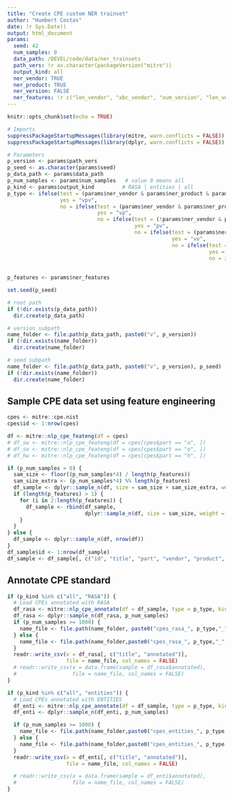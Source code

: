 ```yaml
---
title: "Create CPE custom NER trainset"
author: "Humbert Costas"
date: !r Sys.Date()
output: html_document
params:
  seed: 42
  num_samples: 0
  data_path: /DEVEL/code/data/ner_trainsets
  path_vers: !r as.character(packageVersion("mitre"))
  output_kind: all
  ner_vendor: TRUE
  ner_product: TRUE
  ner_version: FALSE
  ner_features: !r c("len_vendor", "abc_vendor", "num_version", "len_version", "abc_product")
---
```


```r
knitr::opts_chunk$set(echo = TRUE)

# Imports
suppressPackageStartupMessages(library(mitre, warn.conflicts = FALSE))
suppressPackageStartupMessages(library(dplyr, warn.conflicts = FALSE))

# Parameters
p_version <- params$path_vers
p_seed <- as.character(params$seed)
p_data_path <- params$data_path
p_num_samples <- params$num_samples   # value 0 means all
p_kind <- params$output_kind         # RASA | entities | all
p_type <- ifelse(test = (params$ner_vendor & params$ner_product & params$ner_version), 
                 yes = "vpv", 
                 no = ifelse(test = (params$ner_vendor & params$ner_product & !params$ner_version), 
                             yes = "vp", 
                             no = ifelse(test = (!params$ner_vendor & params$ner_product & params$ner_version), 
                                         yes = "pv", 
                                         no = ifelse(test = (params$ner_vendor & !params$ner_product & params$ner_version), 
                                                     yes = "vv", 
                                                     no = ifelse(test = (params$ner_vendor), 
                                                                 yes = "vend", 
                                                                 no = ifelse(test = (params$ner_product), 
                                                                             yes = "prod", 
                                                                             no = "vers"))))))
p_features <- params$ner_features

set.seed(p_seed)
```

```r
# root path
if (!dir.exists(p_data_path))
  dir.create(p_data_path)

# version subpath
name_folder <- file.path(p_data_path, paste0("v", p_version))
if (!dir.exists(name_folder))
  dir.create(name_folder)

# seed subpath
name_folder <- file.path(p_data_path, paste0("v", p_version), p_seed)
if (!dir.exists(name_folder))
  dir.create(name_folder)
```


## Sample CPE data set using feature engineering

```r
cpes <- mitre::cpe.nist
cpes$id <- 1:nrow(cpes)

df <- mitre::nlp_cpe_feateng(df = cpes)
# df_sw <- mitre::nlp_cpe_feateng(df = cpes[cpes$part == "a", ])
# df_so <- mitre::nlp_cpe_feateng(df = cpes[cpes$part == "o", ])
# df_hw <- mitre::nlp_cpe_feateng(df = cpes[cpes$part == "h", ])

```


```r
if (p_num_samples > 0) {
  sam_size <- floor((p_num_samples*4) / length(p_features))
  sam_size_extra <- (p_num_samples*4) %% length(p_features)
  df_sample <- dplyr::sample_n(df, size = sam_size + sam_size_extra, weight = df[[p_features[1]]])
  if (length(p_features) > 1) {
    for (i in 2:length(p_features)) {
      df_sample <- rbind(df_sample,
                         dplyr::sample_n(df, size = sam_size, weight = df[[p_features[i]]]))
    }
  } 
} else {
  df_sample <- dplyr::sample_n(df, nrow(df))
}
df_sample$id <- 1:nrow(df_sample)
df_sample <- df_sample[, c("id", "title", "part", "vendor", "product", "version")]
```

## Annotate CPE standard

```r
if (p_kind %in% c("all", "RASA")) {
  # Load CPEs annotated with RASA
  df_rasa <- mitre::nlp_cpe_annotate(df = df_sample, type = p_type, kind = "RASA", strict = FALSE)
  df_rasa <- dplyr::sample_n(df_rasa, p_num_samples)
  if (p_num_samples >= 1000) {
    name_file <- file.path(name_folder, paste0("cpes_rasa_", p_type,"_", round(p_num_samples / 1000, 1), "k.csv"))
  } else {
    name_file <- file.path(name_folder,paste0("cpes_rasa_", p_type,"_", p_num_samples, ".csv"))
  }
  readr::write_csv(x = df_rasa[, c("title", "annotated")],
                   file = name_file, col_names = FALSE)
  # readr::write_csv(x = data.frame(sample = df_rasa$annotated), 
  #                  file = name_file, col_names = FALSE)  
}

if (p_kind %in% c("all", "entities")) {
  # Load CPEs annotated with ENTITIES
  df_enti <- mitre::nlp_cpe_annotate(df = df_sample, type = p_type, kind = "entities", strict = FALSE)
  df_enti <- dplyr::sample_n(df_enti, p_num_samples)

  if (p_num_samples >= 1000) {
    name_file <- file.path(name_folder,paste0("cpes_entities_", p_type,"_", round(p_num_samples / 1000, 1), "k.csv"))
  } else {
    name_file <- file.path(name_folder,paste0("cpes_entities_", p_type,"_", p_num_samples, ".csv"))
  }
  readr::write_csv(x = df_enti[, c("title", "annotated")],
                   file = name_file, col_names = FALSE)

  # readr::write_csv(x = data.frame(sample = df_enti$annotated), 
  #                  file = name_file, col_names = FALSE)
}
```

